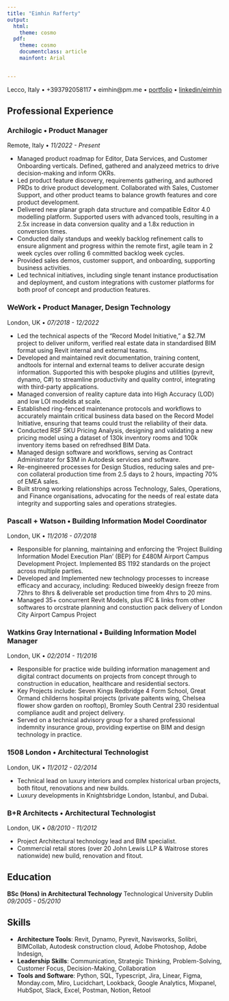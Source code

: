 ```yaml
---
title: "Eimhin Rafferty"
output:
  html:
    theme: cosmo
  pdf:
    theme: cosmo
    documentclass: article
    mainfont: Arial


--- 
```

Lecco, Italy • +393792058117 • eimhin@pm.me • [portfolio](http://www.eimhin.co/arch-portfolio) • [linkedin/eimhin](https://www.linkedin.com/in/eimhin-rafferty)

## Professional Experience

### Archilogic • Product Manager
Remote, Italy • *11/2022 - Present* 
 
- Managed product roadmap for Editor, Data Services, and Customer Onboarding verticals. Defined, gathered and analyzeed metrics to drive decision-making and inform OKRs.
- Led product feature discovery, requirements gathering, and authored PRDs to drive product development. Collaborated with Sales, Customer Support, and other product teams to balance growth features and core product development.
- Delivered new planar graph data structure and compatible Editor 4.0 modelling platform. Supported users with advanced tools, resulting in a 2.5x increase in data conversion quality and a 1.8x reduction in conversion times.
- Conducted daily standups and weekly backlog refinement calls to ensure alignment and progress within the remote first, agile team in 2 week cycles over rolling 6 committed backlog week cycles.
- Provided sales demos, customer support, and onboarding, supporting business activities.
- Led technical initiatives, including single tenant instance productisation and deployment, and custom integrations with customer platforms for both proof of concept and production features.

### WeWork • Product Manager, Design Technology
London, UK • *07/2018 - 12/2022*

- Led the technical aspects of the "Record Model Initiative," a $2.7M project to deliver uniform, verified real estate data in standardised BIM format using Revit internal and external teams.
- Developed and maintained revit documentation, training content, andtools for internal and external teams to deliver accurate design information. Supported this with bespoke plugins and utilities (pyrevit, dynamo, C#) to streamline productivity and quality control, integrating with third-party applications.
- Managed conversion of reality capture data into High Accuracy (LOD) and low LOI modelds at scale. 
- Established ring-fenced maintenance protocols and workflows to accurately maintain critical business data based on the Record Model Initiative, ensuring that teams could trust the reliability of their data.
- Conducted RSF SKU Pricing Analysis, designing and validating a new pricing model using a dataset of 130k inventory rooms and 100k inventory items based on refredhsed BIM Data.
- Managed design software and workflows, serving as Contract Administrator for $3M in Autodesk services and software.
- Re-engineered processes for Design Studios, reducing sales and pre-con collateral production time from 2.5 days to 2 hours, impacting 70% of EMEA sales.
- Built strong working relationships across Technology, Sales, Operations, and Finance organisations, advocating for the needs of real estate data integrity and supporting sales and operations strategies.

### Pascall + Watson • Building Information Model Coordinator
London, UK • *11/2016 - 07/2018*

- Responsible for planning, maintaining and enforcing the 'Project Building Information Model Execution Plan' (BEP) for £480M Airport Campus Development Project. Implemented BS 1192 standards on the project across multiple parties.
- Developed and Implemented new technology processes to increase efficacy and accuracy, including: Reduced biweekly design freeze from 72hrs to 8hrs & deliverable set production time from 4hrs to 20 mins.
- Managed 35+ concurrent Revit Models, plus IFC & links from other softwares to orcstrate planning and constuction pack delivery of London City Airport Campus Project

### Watkins Gray International • Building Information Model Manager
London, UK • *02/2014 - 11/2016*

- Responsible for practice wide building information management and digital contract documents on projects from concept through to construction in education, healthcare and residential sectors.
- Key Projects include: Seven Kings Redbridge 4 Form School, Great Ormand childerns hospital projects (private paitents wing, Chelsea flower show garden on rooftop), Bromley South Central 230 residentual compliance audit and project delivery.
- Served on a technical advisory group for a shared professional indemnity insurance group, providing expertise on BIM and design technology in practice.

### 1508 London • Architectural Technologist
London, UK • *11/2012 - 02/2014*

- Technical lead on luxury interiors and complex historical urban projects, both fitout, renovations and new builds. 
- Luxury developments in Knightsbridge London, Istanbul, and Dubai.

### B+R Architects • Architectural Technologist
London, UK • *08/2010 - 11/2012*

- Project Architectural technology lead and BIM specialist.
- Commercial retail stores (over 20 John Lewis LLP & Waitrose stores nationwide) new build, renovation and fitout.  

## Education

**BSc (Hons) in Architectural Technology**
Technological University Dublin *09/2005 - 05/2010*

## Skills

- **Architecture Tools**: Revit, Dynamo, Pyrevit, Navisworks, Solibri, BIMCollab, Autodesk construction cloud, Adobe Photoshop, Adobe Indesign, 
- **Leadership Skills**: Communication, Strategic Thinking, Problem-Solving, Customer Focus, Decision-Making, Collaboration
- **Tools and Software**: Python, SQL, Typescript, Jira, Linear, Figma, Monday.com, Miro, Lucidchart, Lookback, Google Analytics, Mixpanel, HubSpot, Slack, Excel, Postman, Notion, Retool
